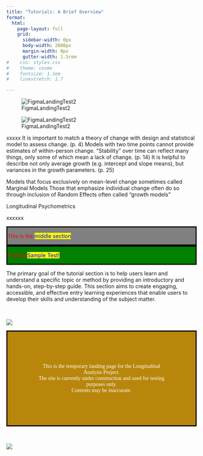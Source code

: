 ```yaml
---
title: "Tutorials: A Brief Overview"
format:
  html:
    page-layout: full
    grid:
      sidebar-width: 0px
      body-width: 2000px
      margin-width: 0px
      gutter-width: 1.5rem
#    css: styles.css
#    theme: cosmo
#    fontsize: 1.1em
#    linestretch: 1.7

---
```


![FigmaLandingTest2](./figures/Figlanding3.svg)








<div class="page-layout-custom">
  ![FigmaLandingTest2](./figures/Figlanding2.svg)
</div>




xxxxx
It is important to match a theory of change with design and statistical model to assess change. (p. 4)
Models with two time points cannot provide estimates of within-person change.
“Stability” over time can reflect many things, only some of which mean a lack of change. (p. 14)
It is helpful to describe not only average growth (e.g. intercept and slope means), but variances in the growth parameters. (p. 25)

Models that focus exclusively on mean-level change sometimes called Marginal Models
Those that emphasize individual change often do so through inclusion of Random Effects
often called “growth models”




Longitudinal Psychometrics

xxxxxx



::: {style="color: red; border: solid black; background-color: grey;"}
This is the [middle section]{style="background-color: yellow; color: blue;"} 
:::


::: {.grid}

::: {.g-col-2}
:::

::: {.g-col-8}

::: {style="color: red; border: solid black; background-color: green;"}
Testing [Sample Test!]{style="background-color: yellow; color: blue;"}
:::

:::

::: {.g-col-2}
:::

:::

The primary goal of the tutorial section is to help users learn and understand a specific topic or method by providing an introductory and hands-on, step-by-step guide. This section aims to create engaging, accessible, and effective entry learning experiences that enable users to develop their skills and understanding of the subject matter.

<br>

::: {.grid}

::: {.g-col-2}
:::

::: {.g-col-8}
![](./figures/lights.png)
:::

::: {.g-col-2}
:::

:::


::: {style="text-align: justify; text-align: center; line-height: normal; color: white; border: solid black; background-color: darkgoldenrod; padding: 70px; font-family: Georgia, serif;"}

This is the temporary landing page for the Longitudinal Analysis Project. <br> The site is currently under construction and used for testing purposes only. <br> Contents may be inaccurate.

:::

<br>

::: {.grid}

::: {.g-col-2}
:::

::: {.g-col-8}
![](./figures/lights.png)
:::

::: {.g-col-2}
:::

:::

</div>




